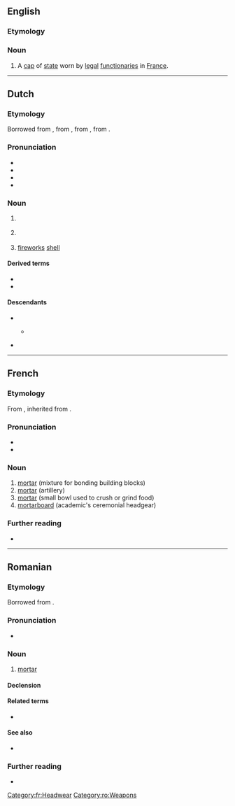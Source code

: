 {{also|Mortier}}
==English==

===Etymology===
{{bor|en|fr|mortier}}

{{rfi|en}}

===Noun===
{{en-noun}}

# A [[cap]] of [[state]] worn by [[legal]] [[functionary|functionaries]] in [[France]].

----

==Dutch==

===Etymology===
Borrowed from {{inh|nl|dum|mortier}}, from {{der|nl|frm|mortier}}, from {{der|nl|fro}}, from {{der|nl|la|mortārium}}.

===Pronunciation===
* {{IPA|nl|/mɔrˈtiːr/}}
* {{audio|nl|Nl-mortier.ogg|Audio}}
* {{hyph|nl|mor|tier}}
* {{rhyme|nl|iːr}}

===Noun===
{{nl-noun|m|-en|mortiertje}}

# {{l|en|mortar}} {{gloss|cannon with near-vertical orientation}}
# {{l|en|mortar}} {{gloss|bowl for grinding and crushing}}
#: {{syn|nl|vijzel}}
# {{lb|nl|slang}} [[fireworks]] [[shell]]
#: {{syn|nl|mortierbom}}

====Derived terms====
* {{l|nl|mortierbom}}
* {{l|nl|mortiergranaat}}

====Descendants====
* {{desc|dcr|monti}}
** {{desc|vic|monti|bor=1}} {{q|dated}}
* {{desc|id|bor=1|mortir}}

----

==French==
{{wikipedia|lang=fr}}

===Etymology===
From {{inh|fr|fro|mortier}}, inherited from {{inh|fr|la|mortārium}}.

===Pronunciation===
* {{fr-IPA}}
* {{audio|fr|Fr-mortier.ogg|Audio ("le mortier")}}

===Noun===
{{fr-noun|m}}

# [[mortar]] (mixture for bonding building blocks) {{datedef|from c. 1160}}
# [[mortar]] (artillery) {{datedef|from c. 1450}}
# [[mortar]] (small bowl used to crush or grind food) {{datedef|from c. 1170}}
# [[mortarboard]] (academic's ceremonial headgear) {{datedef|from 1461}}

===Further reading===
* {{R:TLFi}}

[[Category:fr:Headwear]]
----

==Romanian==

===Etymology===
Borrowed from {{bor|ro|fr|mortier}}.

===Pronunciation===
* {{IPA|ro|/mor.tiˈer/}}

===Noun===
{{ro-noun|n|mortiere}}

# [[mortar]] {{gloss|an artillery weapon}}

====Declension====
{{ro-noun-n}}

====Related terms====
* {{l|ro|mortar}}

====See also====
* {{l|ro|obuzier}}

===Further reading===
* {{R:DEX}}

[[Category:ro:Weapons]]
